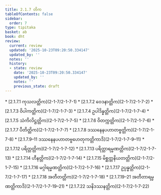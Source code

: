 ```yaml
---
title: 2.1.7 တိက
tableOfContents: false
sidebar:
  order: 7
type: tipitaka
basket: ab
book: dht
review:
  current: review
  updated: '2025-10-23T09:20:50.334147'
  updated_by: ''
  notes: ''
  history:
  - state: review
    date: '2025-10-23T09:20:50.334147'
    updated_by: ''
    notes: ''
    previous_state: draft
---
```



<ReviewStatus review={frontmatter.review} showDetails={true} />

<HypothesisAnnotation frontmatter={frontmatter} />

<DynamicBreadcrumb />



<TableOfContents book="dht" section="2.1.7">
* [2.1.7.1 ကုသလတ္တိက](2-1-7/2-1-7-1)
* [2.1.7.2 ဝေဒနာတ္တိက](2-1-7/2-1-7-2)
* [2.1.7.3 ဝိပါကတ္တိက](2-1-7/2-1-7-3)
* [2.1.7.4 ဥပါဒိန္နတ္တိက](2-1-7/2-1-7-4)
* [2.1.7.5 သံကိလိဋ္ဌတ္တိက](2-1-7/2-1-7-5)
* [2.1.7.6 ဝိတက္ကတ္တိက](2-1-7/2-1-7-6)
* [2.1.7.7 ပီတိတ္တိက](2-1-7/2-1-7-7)
* [2.1.7.8 ဒဿနေနပဟာတဗ္ဗတ္တိက](2-1-7/2-1-7-8)
* [2.1.7.9–11 ဒဿနေနပဟာတဗ္ဗဟေတုကတ္တိကာဒိ](2-1-7/2-1-7-9–11)
* [2.1.7.12 ပရိတ္တတ္တိက](2-1-7/2-1-7-12)
* [2.1.7.13 ပရိတ္တာရမ္မဏတ္တိက](2-1-7/2-1-7-13)
* [2.1.7.14 ဟီနတ္တိက](2-1-7/2-1-7-14)
* [2.1.7.15 မိစ္ဆတ္တနိယတတ္တိက](2-1-7/2-1-7-15)
* [2.1.7.16 မဂ္ဂါရမ္မဏတ္တိက](2-1-7/2-1-7-16)
* [2.1.7.17 ဥပ္ပန္နတ္တိက](2-1-7/2-1-7-17)
* [2.1.7.18 အတီတတ္တိက](2-1-7/2-1-7-18)
* [2.1.7.19–21 အတီတာရမ္မဏတ္တိကာဒိ](2-1-7/2-1-7-19–21)
* [2.1.7.22 သနိဒဿနတ္တိက](2-1-7/2-1-7-22)
</TableOfContents>